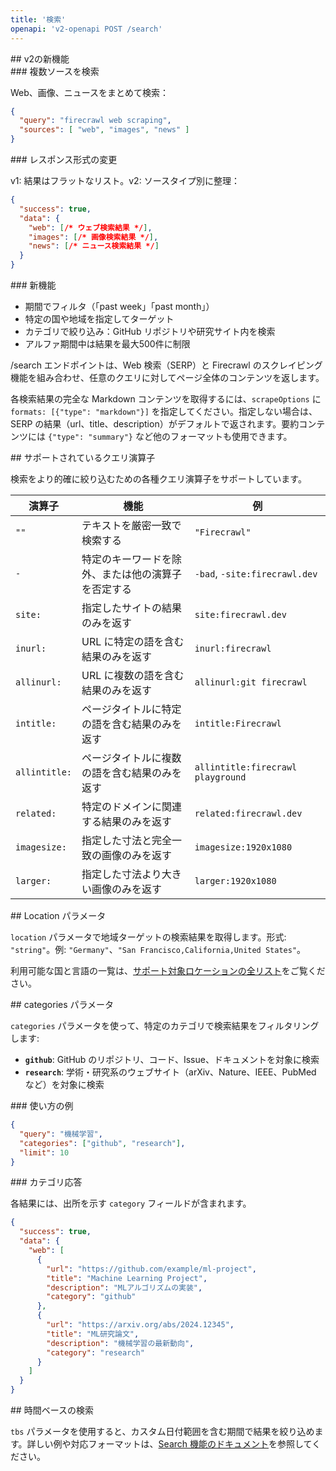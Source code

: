```yaml
---
title: '検索'
openapi: 'v2-openapi POST /search'
---
```


<div id="whats-new-in-v2">
  ## v2の新機能
</div>

<div id="search-multiple-sources">
  ### 複数ソースを検索
</div>

Web、画像、ニュースをまとめて検索：

```json
{
  "query": "firecrawl web scraping",
  "sources": [ "web", "images", "news" ]
}
```


<div id="response-format-changed">
  ### レスポンス形式の変更
</div>

v1: 結果はフラットなリスト。v2: ソースタイプ別に整理：

```json
{
  "success": true,
  "data": {
    "web": [/* ウェブ検索結果 */],
    "images": [/* 画像検索結果 */],
    "news": [/* ニュース検索結果 */]
  }
}
```


<div id="new-features">
  ### 新機能
</div>

- 期間でフィルタ（「past week」「past month」）
- 特定の国や地域を指定してターゲット
- カテゴリで絞り込み：GitHub リポジトリや研究サイト内を検索
- アルファ期間中は結果を最大500件に制限

/search エンドポイントは、Web 検索（SERP）と Firecrawl のスクレイピング機能を組み合わせ、任意のクエリに対してページ全体のコンテンツを返します。

各検索結果の完全な Markdown コンテンツを取得するには、`scrapeOptions` に `formats: [{"type": "markdown"}]` を指定してください。指定しない場合は、SERP の結果（url、title、description）がデフォルトで返されます。要約コンテンツには `{"type": "summary"}` など他のフォーマットも使用できます。

<div id="supported-query-operators">
  ## サポートされているクエリ演算子
</div>

検索をより的確に絞り込むための各種クエリ演算子をサポートしています。

| 演算子 | 機能 | 例 |
---|-|-|
| `""` | テキストを厳密一致で検索する | `"Firecrawl"`
| `-` | 特定のキーワードを除外、または他の演算子を否定する | `-bad`, `-site:firecrawl.dev`
| `site:` | 指定したサイトの結果のみを返す | `site:firecrawl.dev`
| `inurl:` | URL に特定の語を含む結果のみを返す | `inurl:firecrawl`
| `allinurl:` | URL に複数の語を含む結果のみを返す | `allinurl:git firecrawl`
| `intitle:` | ページタイトルに特定の語を含む結果のみを返す | `intitle:Firecrawl`
| `allintitle:` | ページタイトルに複数の語を含む結果のみを返す | `allintitle:firecrawl playground`
| `related:` | 特定のドメインに関連する結果のみを返す | `related:firecrawl.dev`
| `imagesize:` | 指定した寸法と完全一致の画像のみを返す | `imagesize:1920x1080`
| `larger:` | 指定した寸法より大きい画像のみを返す | `larger:1920x1080`

<div id="location-parameter">
  ## Location パラメータ
</div>

`location` パラメータで地域ターゲットの検索結果を取得します。形式: `"string"`。例: `"Germany"`、`"San Francisco,California,United States"`。

利用可能な国と言語の一覧は、[サポート対象ロケーションの全リスト](https://firecrawl.dev/search_locations.json)をご覧ください。

<div id="categories-parameter">
  ## categories パラメータ
</div>

`categories` パラメータを使って、特定のカテゴリで検索結果をフィルタリングします:

- **`github`**: GitHub のリポジトリ、コード、Issue、ドキュメントを対象に検索
- **`research`**: 学術・研究系のウェブサイト（arXiv、Nature、IEEE、PubMed など）を対象に検索

<div id="example-usage">
  ### 使い方の例
</div>

```json
{
  "query": "機械学習",
  "categories": ["github", "research"],
  "limit": 10
}
```


<div id="category-response">
  ### カテゴリ応答
</div>

各結果には、出所を示す `category` フィールドが含まれます。

```json
{
  "success": true,
  "data": {
    "web": [
      {
        "url": "https://github.com/example/ml-project",
        "title": "Machine Learning Project",
        "description": "MLアルゴリズムの実装",
        "category": "github"
      },
      {
        "url": "https://arxiv.org/abs/2024.12345",
        "title": "ML研究論文",
        "description": "機械学習の最新動向",
        "category": "research"
      }
    ]
  }
}
```


<div id="time-based-search">
  ## 時間ベースの検索
</div>

`tbs` パラメータを使用すると、カスタム日付範囲を含む期間で結果を絞り込めます。詳しい例や対応フォーマットは、[Search 機能のドキュメント](https://docs.firecrawl.dev/features/search#time-based-search)を参照してください。